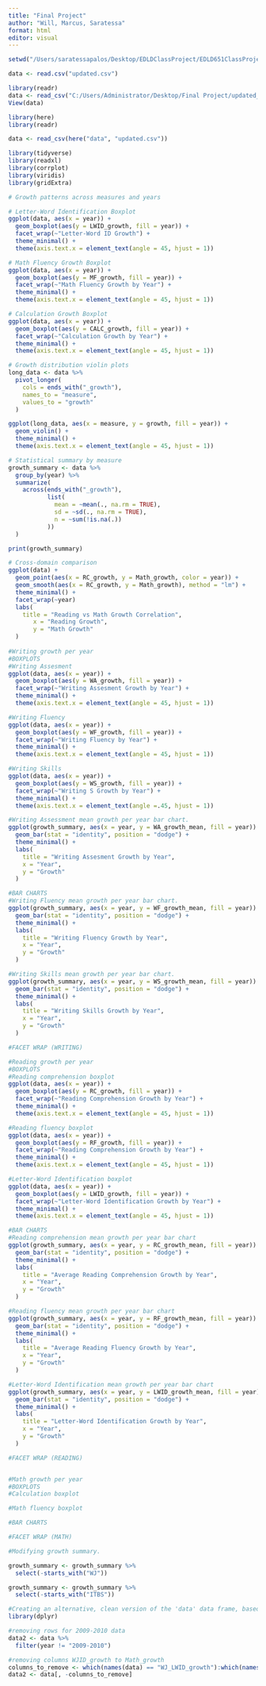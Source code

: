 ```yaml
---
title: "Final Project"
author: "Will, Marcus, Saratessa"
format: html
editor: visual
---
```


```r
setwd("/Users/saratessapalos/Desktop/EDLDClassProject/EDLD651ClassProject/data")

data <- read.csv("updated.csv")
```

```r
library(readr)
data <- read_csv("C:/Users/Administrator/Desktop/Final Project/updated_repo/data/updated.csv")
View(data)
```

```r
library(here)
library(readr)

data <- read_csv(here("data", "updated.csv"))
```

```r
library(tidyverse)
library(readxl)
library(corrplot)
library(viridis)
library(gridExtra)   

# Growth patterns across measures and years

# Letter-Word Identification Boxplot
ggplot(data, aes(x = year)) +
  geom_boxplot(aes(y = LWID_growth, fill = year)) +
  facet_wrap(~"Letter-Word ID Growth") +
  theme_minimal() +
  theme(axis.text.x = element_text(angle = 45, hjust = 1))

# Math Fluency Growth Boxplot
ggplot(data, aes(x = year)) +
  geom_boxplot(aes(y = MF_growth, fill = year)) +
  facet_wrap(~"Math Fluency Growth by Year") +
  theme_minimal() +
  theme(axis.text.x = element_text(angle = 45, hjust = 1))

# Calculation Growth Boxplot
ggplot(data, aes(x = year)) +
  geom_boxplot(aes(y = CALC_growth, fill = year)) +
  facet_wrap(~"Calculation Growth by Year") +
  theme_minimal() +
  theme(axis.text.x = element_text(angle = 45, hjust = 1))

# Growth distribution violin plots
long_data <- data %>%
  pivot_longer(
    cols = ends_with("_growth"),
    names_to = "measure",
    values_to = "growth"
  )

ggplot(long_data, aes(x = measure, y = growth, fill = year)) +
  geom_violin() +
  theme_minimal() +
  theme(axis.text.x = element_text(angle = 45, hjust = 1))

# Statistical summary by measure
growth_summary <- data %>%
  group_by(year) %>%
  summarize(
    across(ends_with("_growth"),
           list(
             mean = ~mean(., na.rm = TRUE),
             sd = ~sd(., na.rm = TRUE),
             n = ~sum(!is.na(.))
           ))
  )

print(growth_summary)

# Cross-domain comparison
ggplot(data) +
  geom_point(aes(x = RC_growth, y = Math_growth, color = year)) +
  geom_smooth(aes(x = RC_growth, y = Math_growth), method = "lm") +
  theme_minimal() + 
  facet_wrap(~year)
  labs(
    title = "Reading vs Math Growth Correlation",
       x = "Reading Growth",
       y = "Math Growth" 
  )
 
#Writing growth per year
#BOXPLOTS
#Writing Assesment
ggplot(data, aes(x = year)) +
  geom_boxplot(aes(y = WA_growth, fill = year)) +
  facet_wrap(~"Writing Assesment Growth by Year") +
  theme_minimal() +
  theme(axis.text.x = element_text(angle = 45, hjust = 1))

#Writing Fluency
ggplot(data, aes(x = year)) +
  geom_boxplot(aes(y = WF_growth, fill = year)) +
  facet_wrap(~"Writing Fluency by Year") +
  theme_minimal() +
  theme(axis.text.x = element_text(angle = 45, hjust = 1))

#Writing Skills
ggplot(data, aes(x = year)) +
  geom_boxplot(aes(y = WS_growth, fill = year)) +
  facet_wrap(~"Writing S Growth by Year") +
  theme_minimal() +
  theme(axis.text.x = element_text(angle =.45, hjust = 1))

#Writing Assessment mean growth per year bar chart.
ggplot(growth_summary, aes(x = year, y = WA_growth_mean, fill = year)) +
  geom_bar(stat = "identity", position = "dodge") +
  theme_minimal() +
  labs(
    title = "Writing Assesment Growth by Year",
    x = "Year",
    y = "Growth"
  )

#BAR CHARTS
#Writing Fluency mean growth per year bar chart.
ggplot(growth_summary, aes(x = year, y = WF_growth_mean, fill = year)) +
  geom_bar(stat = "identity", position = "dodge") +
  theme_minimal() +
  labs(
    title = "Writing Fluency Growth by Year",
    x = "Year",
    y = "Growth"
  )

#Writing Skills mean growth per year bar chart. 
ggplot(growth_summary, aes(x = year, y = WS_growth_mean, fill = year)) +
  geom_bar(stat = "identity", position = "dodge") +
  theme_minimal() +
  labs(
    title = "Writing Skills Growth by Year",
    x = "Year",
    y = "Growth"
  )

#FACET WRAP (WRITING)

#Reading growth per year
#BOXPLOTS
#Reading comprehension boxplot
ggplot(data, aes(x = year)) +
  geom_boxplot(aes(y = RC_growth, fill = year)) +
  facet_wrap(~"Reading Comprehension Growth by Year") +
  theme_minimal() +
  theme(axis.text.x = element_text(angle = 45, hjust = 1))

#Reading fluency boxplot
ggplot(data, aes(x = year)) +
  geom_boxplot(aes(y = RF_growth, fill = year)) +
  facet_wrap(~"Reading Comprehension Growth by Year") +
  theme_minimal() +
  theme(axis.text.x = element_text(angle = 45, hjust = 1))

#Letter-Word Identification boxplot
ggplot(data, aes(x = year)) +
  geom_boxplot(aes(y = LWID_growth, fill = year)) +
  facet_wrap(~"Letter-Word Identification Growth by Year") +
  theme_minimal() +
  theme(axis.text.x = element_text(angle = 45, hjust = 1))

#BAR CHARTS
#Reading comprehension mean growth per year bar chart
ggplot(growth_summary, aes(x = year, y = RC_growth_mean, fill = year)) +
  geom_bar(stat = "identity", position = "dodge") +
  theme_minimal() +
  labs(
    title = "Average Reading Comprehension Growth by Year",
    x = "Year",
    y = "Growth"
  )

#Reading fluency mean growth per year bar chart
ggplot(growth_summary, aes(x = year, y = RF_growth_mean, fill = year)) +
  geom_bar(stat = "identity", position = "dodge") +
  theme_minimal() +
  labs(
    title = "Average Reading Fluency Growth by Year",
    x = "Year",
    y = "Growth"
  )

#Letter-Word Identification mean growth per year bar chart
ggplot(growth_summary, aes(x = year, y = LWID_growth_mean, fill = year)) +
  geom_bar(stat = "identity", position = "dodge") +
  theme_minimal() +
  labs(
    title = "Letter-Word Identification Growth by Year",
    x = "Year",
    y = "Growth"
  )

#FACET WRAP (READING)


#Math growth per year
#BOXPLOTS
#Calculation boxplot

#Math fluency boxplot

#BAR CHARTS

#FACET WRAP (MATH)
```

```r
#Modifying growth summary.

growth_summary <- growth_summary %>% 
  select(-starts_with("WJ"))

growth_summary <- growth_summary %>% 
  select(-starts_with("ITBS"))
```

```r
#Creating an alternative, clean version of the 'data' data frame, based on Nov 25 meeting
library(dplyr)

#removing rows for 2009-2010 data
data2 <- data %>%
  filter(year != "2009-2010")

#removing columns WJID_growth to Math_growth
columns_to_remove <- which(names(data) == "WJ_LWID_growth"):which(names(data) == "Math_growth")
data2 <- data[, -columns_to_remove]
```



